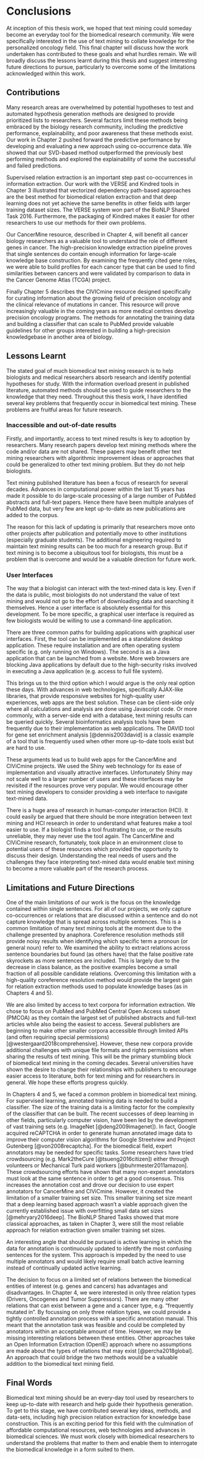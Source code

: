 
# Conclusions

At inception of this thesis work, we hoped that text mining could someday become an everyday tool for the biomedical research community. We were specifically interested in the use of text mining to collate knowledge for the personalized oncology field. This final chapter will discuss how the work undertaken has contributed to these goals and what hurdles remain. We will broadly discuss the lessons learnt during this thesis and suggest interesting future directions to pursue, particularly to overcome some of the limitations acknowledged within this work.

## Contributions

Many research areas are overwhelmed by potential hypotheses to test and automated hypothesis generation methods are designed to provide prioritized lists to researchers. Several factors limit these methods being embraced by the biology research community, including the predictive performance, explainability, and poor awareness that these methods exist. Our work in Chapter 2 pushed forward the predictive performance by developing and evaluating a new approach using co-occurrence data. We showed that our SVD-based method outperformed the previously best performing methods and explored the explainability of some the successful and failed predictions.

Supervised relation extraction is an important step past co-occurrences in information extraction. Our work with the VERSE and Kindred tools in Chapter 3 illustrated that vectorized dependency path-based approaches are the best method for biomedical relation extraction and that deep learning does not yet achieve the same benefits in other fields with larger training dataset sizes. The VERSE system won part of the BioNLP Shared Task 2016. Furthermore, the packaging of Kindred makes it easier for other researchers to use our methods for their own problems.

Our CancerMine resource, described in Chapter 4, will benefit all cancer biology researchers as a valuable tool to understand the role of different genes in cancer. The high-precision knowledge extraction pipeline proves that single sentences do contain enough information for large-scale knowledge base construction. By examining the frequently cited gene roles, we were able to build profiles for each cancer type that can be used to find similarities between cancers and were validated by comparison to data in the Cancer Genome Atlas (TCGA) project.

Finally Chapter 5 describes the CIVICmine resource designed specifically for curating information about the growing field of precision oncology and the clinical relevance of mutations in cancer. This resource will prove increasingly valuable in the coming years as more medical centres develop precision oncology programs. The methods for annotating the training data and building a classifier that can scale to PubMed provide valuable guidelines for other groups interested in building a high-precision knowledgebase in another area of biology.

## Lessons Learnt

The stated goal of much biomedical text mining research is to help biologists and medical researchers absorb research and identify potential hypotheses for study. With the information overload present in published literature, automated methods should be used to guide researchers to the knowledge that they need. Throughout this thesis work, I have identified several key problems that frequently occur in biomedical text mining. These problems are fruitful areas for future research.

### Inaccessible and out-of-date results

Firstly, and importantly, access to text mined results is key to adoption by researchers. Many research papers develop text mining methods where the code and/or data are not shared. These papers may benefit other text mining researchers with algorithmic improvement ideas or approaches that could be generalized to other text mining problem. But they do not help biologists.

Text mining published literature has been a focus of research for several decades. Advances in computational power within the last 15 years has made it possible to do large-scale processing of a large number of PubMed abstracts and full-text papers. Hence there have been multiple analyses of PubMed data, but very few are kept up-to-date as new publications are added to the corpus.

The reason for this lack of updating is primarily that researchers move onto other projects after publication and potentially move to other institutions (especially graduate students). The additional engineering required to maintain text mining results can be too much for a research group. But if text mining is to become a ubiquitous tool for biologists, this must be a problem that is overcome and would be a valuable direction for future work.


### User Interfaces

The way that a biologist can interact with the text-mined data is key. Even if the data is public, most biologists do not understand the value of text mining and would not go to the effort of downloading data and searching it themselves. Hence a user interface is absolutely essential for this development. To be more specific, a graphical user interface is required as few biologists would be willing to use a command-line application.

There are three common paths for building applications with graphical user interfaces. First, the tool can be implemented as a standalone desktop application. These require installation and are often operating system specific (e.g. only running on Windows). The second is as a Java application that can be launched from a website. More web browsers are blocking Java applications by default due to the high-security risks involved in executing a Java application (e.g. access to full file system).

This brings us to the third option which I would argue is the only real option these days. With advances in web technologies, specifically AJAX-like libraries, that provide responsive websites for high-quality user experiences, web apps are the best solution. These can be client-side only where all calculations and analysis are done using Javascript code. Or more commonly, with a server-side end with a database, text mining results can be queried quickly. Several bioinformatics analysis tools have been frequently due to their implementation as web applications. The DAVID tool for gene set enrichment analysis [@dennis2003david] is a classic example of a tool that is frequently used when other more up-to-date tools exist but are hard to use.

These arguments lead us to build web apps for the CancerMine and CIViCmine projects. We used the Shiny web technology for its ease of implementation and visually attractive interfaces. Unfortunately Shiny may not scale well to a larger number of users and these interfaces may be revisited if the resources prove very popular. We would encourage other text mining developers to consider providing a web interface to navigate text-mined data.

There is a huge area of research in human-computer interaction (HCI). It could easily be argued that there should be more integration between text mining and HCI research in order to understand what features make a tool easier to use. If a biologist finds a tool frustrating to use, or the results unreliable, they may never use the tool again. The CancerMine and CIViCmine research, fortunately, took place in an environment close to potential users of these resources which provided the opportunity to discuss their design. Understanding the real needs of users and the challenges they face interpreting text-mined data would enable text mining to become a more valuable part of the research process.

## Limitations and Future Directions

One of the main limitations of our work is the focus on the knowledge contained within single sentences. For all of our projects, we only capture co-occurrences or relations that are discussed within a sentence and do not capture knowledge that is spread across multiple sentences. This is a common limitation of many text mining tools at the moment due to the challenge presented by anaphora. Coreference resolution methods still provide noisy results when identifying which specific term a pronoun (or general noun) refer to. We examined the ability to extract relations across sentence boundaries but found (as others have) that the false positive rate skyrockets as more sentences are included. This is largely due to the decrease in class balance, as the positive examples become a small fraction of all possible candidate relations. Overcoming this limitation with a high-quality coreference resolution method would provide the largest gain for relation extraction methods used to populate knowledge bases (as in Chapters 4 and 5).

We are also limited by access to text corpora for information extraction. We chose to focus on PubMed and PubMed Central Open Access subset (PMCOA) as they contain the largest set of published abstracts and full-text articles while also being the easiest to access. Several publishers are beginning to make other smaller corpora accessible through limited APIs (and often requiring special permissions) [@westergaard2018comprehensive]. However, these new corpora provide additional challenges with unique file formats and rights permissions when sharing the results of text mining. This will be the primary stumbling block of biomedical text mining in the coming decades. Several universities have shown the desire to change their relationships with publishers to encourage easier access to literature, both for text mining and for researchers in general. We hope these efforts progress quickly.

In Chapters 4 and 5, we faced a common problem in biomedical text mining. For supervised learning, annotated training data is needed to build a classifier. The size of the training data is a limiting factor for the complexity of the classifier that can be built. The recent successes of deep learning in other fields, particularly computer vision, have been led by the development of vast training sets (e.g. ImageNet [@deng2009imagenet]). In fact, Google acquired reCAPTCHA in order to generate human annotated image data to improve their computer vision algorithms for Google Streetview and Project Gutenberg [@von2008recaptcha]. For the biomedical field, expert annotators may be needed for specific tasks. Some researchers have tried crowdsourcing (e.g. Mark2theCure [@tsueng2016citizen]) either through volunteers or Mechanical Turk paid workers [@buhrmester2011amazon]. These crowdsourcing efforts have shown that many non-expert annotators must look at the same sentence in order to get a good consensus. This increases the annotation cost and drove our decision to use expert annotators for CancerMine and CIViCmine. However, it created the limitation of a smaller training set size. This smaller training set size meant that a deep learning based approach wasn’t a viable approach given the currently established issue with overfitting small data set sizes [@mehryary2016deep]. The BioNLP Shared Tasks showed that more classical approaches, as taken in Chapter 3, were still the most reliable approach for relation extraction given smaller training set sizes. 

An interesting angle that should be pursued is active learning in which the data for annotation is continuously updated to identify the most confusing sentences for the system. This approach is impeded by the need to use multiple annotators and would likely require small batch active learning instead of continually updated active learning.

The decision to focus on a limited set of relations between the biomedical entities of interest (e.g. genes and cancers) has advantages and disadvantages. In Chapter 4, we were interested in only three relation types (Drivers, Oncogenes and Tumor Suppressors). There are many other relations that can exist between a gene and a cancer type, e.g. “frequently mutated in”. By focussing on only three relation types, we could provide a tightly controlled annotation process with a specific annotation manual. This meant that the annotation task was feasible and could be completed by annotators within an acceptable amount of time. However, we may be missing interesting relations between these entities. Other approaches take an Open Information Extraction (OpenIE) approach where no assumptions are made about the types of relations that may exist [@percha2018global]. An approach that could bridge the two methods would be a valuable addition to the biomedical text mining field.

## Final Words

Biomedical text mining should be an every-day tool used by researchers to keep up-to-date with research and help guide their hypothesis generation. To get to this stage, we have contributed several key ideas, methods, and data-sets, including high precision relation extraction for knowledge base construction. This is an exciting period for this field with the culmination of affordable computational resources, web technologies and advances in biomedical sciences. We must work closely with biomedical researchers to understand the problems that matter to them and enable them to interrogate the biomedical knowledge in a form suited to them.

